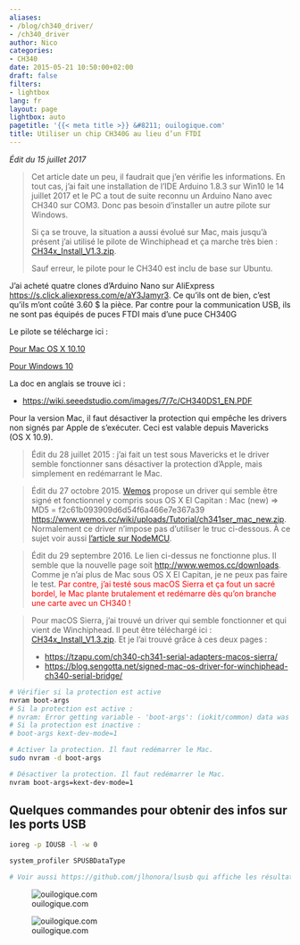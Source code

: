 ```yaml
---
aliases:
- /blog/ch340_driver/
- /ch340_driver
author: Nico
categories:
- CH340
date: 2015-05-21 10:50:00+02:00
draft: false
filters:
- lightbox
lang: fr
layout: page
lightbox: auto
pagetitle: '{{< meta title >}} &#8211; ouilogique.com'
title: Utiliser un chip CH340G au lieu d’un FTDI
---
```


_Édit du 15 juillet 2017_

> Cet article date un peu, il faudrait que j’en vérifie les informations.
> En tout cas, j’ai fait une installation de l’IDE Arduino 1.8.3 sur Win10 le 14 juillet 2017 et le PC a tout de suite reconnu un Arduino Nano avec CH340 sur COM3.
> Donc pas besoin d’installer un autre pilote sur Windows.
>
> Si ça se trouve, la situation a aussi évolué sur Mac, mais jusqu’à présent j’ai utilisé le pilote de Winchiphead et ça marche très bien : [CH34x_Install_V1.3.zip](./docs/CH34x_Install_V1.3.zip).
>
> Sauf erreur, le pilote pour le CH340 est inclu de base sur Ubuntu.


J’ai acheté quatre clones d’Arduino Nano sur AliExpress <https://s.click.aliexpress.com/e/aY3Jamyr3>{rel="nofollow"}.
Ce qu’ils ont de bien, c’est qu’ils m’ont coûté 3.60 $ la pièce.
Par contre pour la communication USB, ils ne sont pas équipés de puces FTDI mais d’une puce CH340G

Le pilote se télécharge ici :

[Pour Mac OS X 10.10](https://www.wch.cn/download/CH341SER_MAC_ZIP.html)

[Pour Windows 10](https://www.wch.cn/download/CH341SER_EXE.html)

La doc en anglais se trouve ici :

-   <https://wiki.seeedstudio.com/images/7/7c/CH340DS1_EN.PDF>{rel=“nofollow”}

Pour la version Mac, il faut désactiver la protection qui empêche les drivers non signés par Apple de s’exécuter.
Ceci est valable depuis Mavericks (OS X 10.9).

> Édit du 28 juillet 2015 : j’ai fait un test sous Mavericks et le driver semble fonctionner sans désactiver la protection d’Apple, mais simplement en redémarrant le Mac.

> Édit du 27 octobre 2015.
> [Wemos](https://www.wemos.cc/) propose un driver qui semble être signé et fonctionnel y compris sous OS X El Capitan : Mac (new)
   ⇒ MD5 = f2c61b093909d6d54f6a466e7e367a39
    <https://www.wemos.cc/wiki/uploads/Tutorial/ch341ser_mac_new.zip>{rel="nofollow"}.
   Normalement ce driver n’impose pas d’utiliser le truc ci-dessous.
   À ce sujet voir aussi [l’article sur NodeMCU](/NodeMCU_esp8266/).

> Édit du 29 septembre 2016.
> Le lien ci-dessus ne fonctionne plus.
> Il semble que la nouvelle page soit  <http://www.wemos.cc/downloads>{rel="nofollow"}.
> Comme je n’ai plus de Mac sous OS X El Capitan, je ne peux pas faire le test.
> <span style="color:red">Par contre, j’ai testé sous macOS Sierra et ça fout un sacré bordel, le Mac plante brutalement et redémarre dès qu’on branche une carte avec un CH340 !</span>

> Pour macOS Sierra, j’ai trouvé un driver qui semble fonctionner et qui vient de Winchiphead.
> Il peut être téléchargé ici : [CH34x_Install_V1.3.zip](./docs/CH34x_Install_V1.3.zip).
> Et je l’ai trouvé grâce à ces deux pages :
>
> -   <https://tzapu.com/ch340-ch341-serial-adapters-macos-sierra/>
> -   <https://blog.sengotta.net/signed-mac-os-driver-for-winchiphead-ch340-serial-bridge/>

```bash
# Vérifier si la protection est active
nvram boot-args
# Si la protection est active :
# nvram: Error getting variable - 'boot-args': (iokit/common) data was not found A
# Si la protection est inactive :
# boot-args	kext-dev-mode=1

# Activer la protection. Il faut redémarrer le Mac.
sudo nvram -d boot-args

# Désactiver la protection. Il faut redémarrer le Mac.
nvram boot-args=kext-dev-mode=1
```

## Quelques commandes pour obtenir des infos sur les ports USB

```bash
ioreg -p IOUSB -l -w 0

system_profiler SPUSBDataType

# Voir aussi https://github.com/jlhonora/lsusb qui affiche les résultats de `system_profiler SPUSBDataType` de façon plus compacte.
```

![ouilogique.com][img_1]

[img_1]: ./images/CH430G_001.jpg

![ouilogique.com][img_2]

[img_2]: ./images/CH430G_002.jpg
